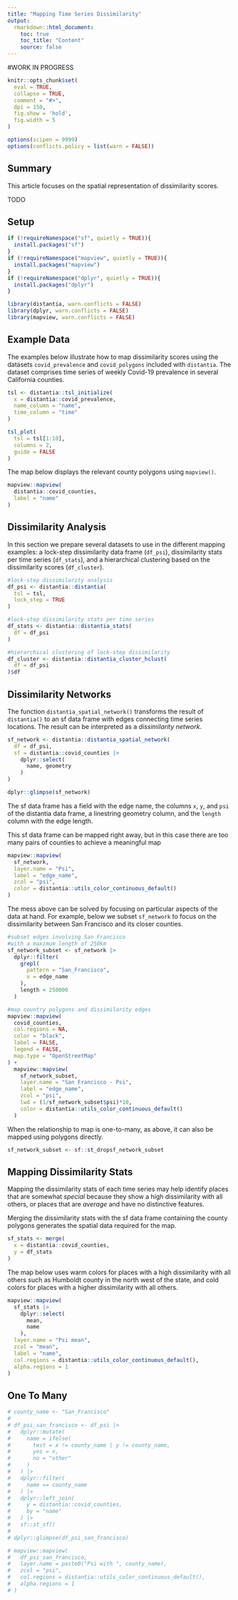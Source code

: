 ```yaml
---
title: "Mapping Time Series Dissimilarity"
output: 
  rmarkdown::html_document:
    toc: true
    toc_title: "Content"
    source: false
---
```


#WORK IN PROGRESS

```r
knitr::opts_chunk$set(
  eval = TRUE,
  collapse = TRUE,
  comment = "#>",
  dpi = 150,
  fig.show = 'hold',
  fig.width = 5
)

options(scipen = 9999)
options(conflicts.policy = list(warn = FALSE))
```

## Summary

This article focuses on the spatial representation of dissimilarity scores.

TODO

## Setup

```r
if (!requireNamespace("sf", quietly = TRUE)){
  install.packages("sf")
}
if (!requireNamespace("mapview", quietly = TRUE)){
  install.packages("mapview")
}
if (!requireNamespace("dplyr", quietly = TRUE)){
  install.packages("dplyr")
}
```

```r
library(distantia, warn.conflicts = FALSE)
library(dplyr, warn.conflicts = FALSE)
library(mapview, warn.conflicts = FALSE)
```


## Example Data

The examples below illustrate how to map dissimilarity scores using the datasets `covid_prevalence` and `covid_polygons` included with `distantia`. The dataset comprises time series of weekly Covid-19 prevalence in several California counties.

```r
tsl <- distantia::tsl_initialize(
  x = distantia::covid_prevalence,
  name_column = "name",
  time_column = "time"
)

tsl_plot(
  tsl = tsl[1:10],
  columns = 2,
  guide = FALSE
)
```
The map below displays the relevant county polygons using `mapview()`.

```r
mapview::mapview(
  distantia::covid_counties,
  label = "name"
)
```


## Dissimilarity Analysis

In this section we prepare several datasets to use in the different mapping examples: a lock-step dissimilarity data frame (`df_psi`), dissimilarity stats per time series (`df_stats`), and a hierarchical clustering based on the dissimilarity scores (`df_cluster`).

```r
#lock-step dissimilarity analysis
df_psi <- distantia::distantia(
  tsl = tsl,
  lock_step = TRUE
)

#lock-step dissimilarity stats per time series
df_stats <- distantia::distantia_stats(
  df = df_psi
)

#hierarchical clustering of lock-step dissimilarity
df_cluster <- distantia::distantia_cluster_hclust(
  df = df_psi
)$df
```

## Dissimilarity Networks

The function `distantia_spatial_network()` transforms the result of `distantia()` to an sf data frame with edges connecting time series locations. The result can be interpreted as a *dissimilarity network*. 

```r
sf_network <- distantia::distantia_spatial_network(
  df = df_psi,
  sf = distantia::covid_counties |> 
    dplyr::select(
      name, geometry
    )
)

dplyr::glimpse(sf_network)
```
The sf data frame has a field with the edge name, the columns `x`, `y`, and `psi` of the distantia data frame, a linestring geometry column, and the `length` column with the edge length.

This sf data frame can be mapped right away, but in this case there are too many pairs of counties to achieve a meaningful map

```r
mapview::mapview(
  sf_network,
  layer.name = "Psi",
  label = "edge_name",
  zcol = "psi",
  color = distantia::utils_color_continuous_default()
)
```
The mess above can be solved by focusing on particular aspects of the data at hand. For example, below we subset `sf_network` to focus on the dissimilarity between San Francisco and its closer counties.

```r
#subset edges involving San Francisco
#with a maximum length of 250km
sf_network_subset <- sf_network |> 
  dplyr::filter(
    grepl(
      pattern = "San_Francisco",
      x = edge_name
    ),
    length < 250000
  )

#map country polygons and dissimilarity edges
mapview::mapview(
  covid_counties,
  col.regions = NA,
  color = "black",
  label = FALSE,
  legend = FALSE,
  map.type = "OpenStreetMap"
) +
  mapview::mapview(
    sf_network_subset,
    layer.name = "San Francisco - Psi",
    label = "edge_name",
    zcol = "psi",
    lwd = (1/sf_network_subset$psi)*10,
    color = distantia::utils_color_continuous_default()
  )
```
When the relationship to map is one-to-many, as above, it can also be mapped using polygons directly.

```r
sf_network_subset <- sf::st_dropsf_network_subset
```


## Mapping Dissimilarity Stats

Mapping the dissimilarity stats of each time series may help identify places that are somewhat *special* because they show a high dissimilarity with all others, or places that are *average* and have no distinctive features.

Merging the dissimilarity stats with the sf data frame containing the county polygons generates the spatial data required for the map.

```r
sf_stats <- merge(
  x = distantia::covid_counties,
  y = df_stats
)
```

The map below uses warm colors for places with a high dissimilarity with all others such as Humboldt county in the north west of the state, and cold colors for places with a higher dissimilarity with all others. 

```r
mapview::mapview(
  sf_stats |> 
    dplyr::select(
      mean,
      name
    ),
  layer.name = "Psi mean",
  zcol = "mean",
  label = "name",
  col.regions = distantia::utils_color_continuous_default(),
  alpha.regions = 1
)
```


## One To Many

```r
# county_name <- "San_Francisco"
# 
# df_psi_san_francisco <- df_psi |> 
#   dplyr::mutate(
#     name = ifelse(
#       test = x != county_name | y != county_name,
#       yes = x,
#       no = "other"
#     )
#   ) |> 
#   dplyr::filter(
#     name == county_name
#   ) |> 
#   dplyr::left_join(
#     y = distantia::covid_counties,
#     by = "name"
#   ) |> 
#   sf::st_sf()
# 
# dplyr::glimpse(df_psi_san_francisco)
```

```r
# mapview::mapview(
#   df_psi_san_francisco,
#   layer.name = paste0("Psi with ", county_name),
#   zcol = "psi",
#   col.regions = distantia::utils_color_continuous_default(),
#   alpha.regions = 1
# )
```


